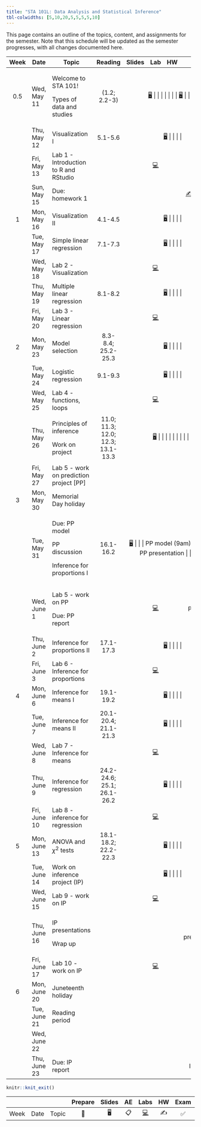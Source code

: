 ```yaml
---
title: "STA 101L: Data Analysis and Statistical Inference"
tbl-colwidths: [5,10,20,5,5,5,5,10]
---
```


This page contains an outline of the topics, content, and assignments for the semester. Note that this schedule will be updated as the semester progresses, with all changes documented here.

::: column-screen-inset-right
+-------+--------------+-------------------------------------------+-----------------------------------+----------------------------------------------------------------------------+------------------------------------------------------------------------------------------------------------------------------------------+---------------------+-----------------+
| Week  | Date         | Topic                                     | Reading                           | Slides                                                                     | Lab                                                                                                                                      | HW                  | Project         |
+:=====:+==============+===========================================+:=================================:+:==========================================================================:+:========================================================================================================================================:+:===================:+:===============:+
| 0.5   | Wed, May 11  | Welcome to STA 101!                       | (1.2; 2.2-3)                      | [🖥️](/slides/lec-1.html "Lecture slides"){aria-label="Lecture 1 slides"}   |                                                                                                                                          |                     |                 |
|       |              |                                           |                                   |                                                                            |                                                                                                                                          |                     |                 |
|       |              | Types of data and studies                 |                                   | [🖥️](/slides/lec-2.html "Lecture slides"){aria-label="Lecture 2 slides"}   |                                                                                                                                          |                     |                 |
+-------+--------------+-------------------------------------------+-----------------------------------+----------------------------------------------------------------------------+------------------------------------------------------------------------------------------------------------------------------------------+---------------------+-----------------+
|       | Thu, May 12  | Visualization I                           | 5.1-5.6                           | [🖥️](/slides/lec-3.html "Lecture slides"){aria-label="Lecture 3 slides"}   |                                                                                                                                          |                     |                 |
+-------+--------------+-------------------------------------------+-----------------------------------+----------------------------------------------------------------------------+------------------------------------------------------------------------------------------------------------------------------------------+---------------------+-----------------+
|       | Fri, May 13  | Lab 1 - Introduction to R and RStudio     |                                   |                                                                            | [💻](https://openintro.shinyapps.io/ims-01-data-01/ "Lab instructions"){aria-label="Lab 1 instructions"}                                 |                     |                 |
+-------+--------------+-------------------------------------------+-----------------------------------+----------------------------------------------------------------------------+------------------------------------------------------------------------------------------------------------------------------------------+---------------------+-----------------+
|       | Sun, May 15  | Due: homework 1                           |                                   |                                                                            |                                                                                                                                          | [✍️](/hw/hw-1.html) |                 |
+-------+--------------+-------------------------------------------+-----------------------------------+----------------------------------------------------------------------------+------------------------------------------------------------------------------------------------------------------------------------------+---------------------+-----------------+
| 1     | Mon, May 16  | Visualization II                          | 4.1-4.5                           | [🖥️](/slides/lec-3.html "Lecture slides"){aria-label="Lecture 3 slides"}   |                                                                                                                                          |                     |                 |
+-------+--------------+-------------------------------------------+-----------------------------------+----------------------------------------------------------------------------+------------------------------------------------------------------------------------------------------------------------------------------+---------------------+-----------------+
|       | Tue, May 17  | Simple linear regression                  | 7.1-7.3                           | [🖥️](/slides/lec-4.html "Lecture slides"){aria-label="Lecture 4 slides"}   |                                                                                                                                          |                     |                 |
+-------+--------------+-------------------------------------------+-----------------------------------+----------------------------------------------------------------------------+------------------------------------------------------------------------------------------------------------------------------------------+---------------------+-----------------+
|       | Wed, May 18  | Lab 2 - Visualization                     |                                   |                                                                            | [💻](http://openintrostat.github.io/oilabs-tidy/02_intro_to_data/intro_to_data.html "Lab instructions"){aria-label="Lab 1 instructions"} |                     |                 |
+-------+--------------+-------------------------------------------+-----------------------------------+----------------------------------------------------------------------------+------------------------------------------------------------------------------------------------------------------------------------------+---------------------+-----------------+
|       | Thu, May 19  | Multiple linear regression                | 8.1-8.2                           | [🖥️](/slides/lec-5.html "Lab slides"){aria-label="Lecture 5 slides"}       |                                                                                                                                          |                     |                 |
+-------+--------------+-------------------------------------------+-----------------------------------+----------------------------------------------------------------------------+------------------------------------------------------------------------------------------------------------------------------------------+---------------------+-----------------+
|       | Fri, May 20  | Lab 3 - Linear regression                 |                                   |                                                                            | [💻](/labs/lab-2.html "Lab instructions"){aria-label="Lab 2 instructions"}                                                               |                     |                 |
+-------+--------------+-------------------------------------------+-----------------------------------+----------------------------------------------------------------------------+------------------------------------------------------------------------------------------------------------------------------------------+---------------------+-----------------+
| 2     | Mon, May 23  | Model selection                           | 8.3-8.4; 25.2-25.3                | [🖥️](/slides/lec-6.html "Lecture slides"){aria-label="Lecture 6 slides"}   |                                                                                                                                          |                     |                 |
+-------+--------------+-------------------------------------------+-----------------------------------+----------------------------------------------------------------------------+------------------------------------------------------------------------------------------------------------------------------------------+---------------------+-----------------+
|       | Tue, May 24  | Logistic regression                       | 9.1-9.3                           | [🖥️](/slides/lec-7.html "Lecture slides"){aria-label="Lecture 7 slides"}   |                                                                                                                                          |                     |                 |
+-------+--------------+-------------------------------------------+-----------------------------------+----------------------------------------------------------------------------+------------------------------------------------------------------------------------------------------------------------------------------+---------------------+-----------------+
|       | Wed, May 25  | Lab 4 - functions, loops                  |                                   |                                                                            | [💻](/labs/lab-3.html "Lab instructions"){aria-label="Lab 3 instructions"}                                                               |                     |                 |
+-------+--------------+-------------------------------------------+-----------------------------------+----------------------------------------------------------------------------+------------------------------------------------------------------------------------------------------------------------------------------+---------------------+-----------------+
|       | Thu, May 26  | Principles of inference                   | 11.0; 11.3; 12.0; 12.3; 13.1-13.3 | [🖥️](/slides/lec-8.html "Lecture slides"){aria-label="Lecture 8 slides"}   |                                                                                                                                          |                     |                 |
|       |              |                                           |                                   |                                                                            |                                                                                                                                          |                     |                 |
|       |              | Work on project                           |                                   |                                                                            |                                                                                                                                          |                     |                 |
+-------+--------------+-------------------------------------------+-----------------------------------+----------------------------------------------------------------------------+------------------------------------------------------------------------------------------------------------------------------------------+---------------------+-----------------+
|       | Fri, May 27  | Lab 5 - work on prediction project \[PP\] |                                   |                                                                            |                                                                                                                                          |                     |                 |
+-------+--------------+-------------------------------------------+-----------------------------------+----------------------------------------------------------------------------+------------------------------------------------------------------------------------------------------------------------------------------+---------------------+-----------------+
| 3     | Mon, May 30  | Memorial Day holiday                      |                                   |                                                                            |                                                                                                                                          |                     |                 |
+-------+--------------+-------------------------------------------+-----------------------------------+----------------------------------------------------------------------------+------------------------------------------------------------------------------------------------------------------------------------------+---------------------+-----------------+
|       | Tue, May 31  | Due: PP model                             | 16.1-16.2                         | [🖥️](/slides/lec-9.html "Lecture slides"){aria-label="Lecture 9 slides"}   |                                                                                                                                          |                     | PP model (9am)  |
|       |              |                                           |                                   |                                                                            |                                                                                                                                          |                     |                 |
|       |              | PP discussion                             |                                   |                                                                            |                                                                                                                                          |                     | PP presentation |
|       |              |                                           |                                   |                                                                            |                                                                                                                                          |                     |                 |
|       |              | Inference for proportions I               |                                   |                                                                            |                                                                                                                                          |                     |                 |
+-------+--------------+-------------------------------------------+-----------------------------------+----------------------------------------------------------------------------+------------------------------------------------------------------------------------------------------------------------------------------+---------------------+-----------------+
|       | Wed, June 1  | Lab 5 - work on PP                        |                                   |                                                                            | [💻](/labs/lab-5.html "Lab instructions"){aria-label="Lab 3 instructions"}                                                               |                     | PP report       |
|       |              |                                           |                                   |                                                                            |                                                                                                                                          |                     |                 |
|       |              | Due: PP report                            |                                   |                                                                            |                                                                                                                                          |                     |                 |
+-------+--------------+-------------------------------------------+-----------------------------------+----------------------------------------------------------------------------+------------------------------------------------------------------------------------------------------------------------------------------+---------------------+-----------------+
|       | Thu, June 2  | Inference for proportions II              | 17.1-17.3                         | [🖥️](/slides/lec-9.html "Lecture slides"){aria-label="Lecture 9 slides"}   |                                                                                                                                          |                     |                 |
+-------+--------------+-------------------------------------------+-----------------------------------+----------------------------------------------------------------------------+------------------------------------------------------------------------------------------------------------------------------------------+---------------------+-----------------+
|       | Fri, June 3  | Lab 6 - Inference for proportions         |                                   |                                                                            | [💻](/labs/lab-6.html "Lab instructions"){aria-label="Lab 3 instructions"}                                                               |                     |                 |
+-------+--------------+-------------------------------------------+-----------------------------------+----------------------------------------------------------------------------+------------------------------------------------------------------------------------------------------------------------------------------+---------------------+-----------------+
| 4     | Mon, June 6  | Inference for means I                     | 19.1-19.2                         | [🖥️](/slides/lec-10.html "Lecture slides"){aria-label="Lecture 10 slides"} |                                                                                                                                          |                     |                 |
+-------+--------------+-------------------------------------------+-----------------------------------+----------------------------------------------------------------------------+------------------------------------------------------------------------------------------------------------------------------------------+---------------------+-----------------+
|       | Tue, June 7  | Inference for means II                    | 20.1-20.4; 21.1-21.3              | [🖥️](/slides/lec-10.html "Lecture slides"){aria-label="Lecture 10 slides"} |                                                                                                                                          |                     |                 |
+-------+--------------+-------------------------------------------+-----------------------------------+----------------------------------------------------------------------------+------------------------------------------------------------------------------------------------------------------------------------------+---------------------+-----------------+
|       | Wed, June 8  | Lab 7 - Inference for means               |                                   |                                                                            | [💻](/labs/lab-7.html "Lab instructions"){aria-label="Lab 3 instructions"}                                                               |                     |                 |
+-------+--------------+-------------------------------------------+-----------------------------------+----------------------------------------------------------------------------+------------------------------------------------------------------------------------------------------------------------------------------+---------------------+-----------------+
|       | Thu, June 9  | Inference for regression                  | 24.2-24.6; 25.1; 26.1-26.2        | [🖥️](/slides/lec-11.html "Lecture slides"){aria-label="Lecture 11 slides"} |                                                                                                                                          |                     |                 |
+-------+--------------+-------------------------------------------+-----------------------------------+----------------------------------------------------------------------------+------------------------------------------------------------------------------------------------------------------------------------------+---------------------+-----------------+
|       | Fri, June 10 | Lab 8 - inference for regression          |                                   |                                                                            | [💻](/labs/lab-8.html "Lab instructions"){aria-label="Lab 3 instructions"}                                                               |                     |                 |
+-------+--------------+-------------------------------------------+-----------------------------------+----------------------------------------------------------------------------+------------------------------------------------------------------------------------------------------------------------------------------+---------------------+-----------------+
| 5     | Mon, June 13 | ANOVA and $\chi^2$ tests                  | 18.1-18.2; 22.2-22.3              | [🖥️](/slides/lec-12.html "Lecture slides"){aria-label="Lecture 12 slides"} |                                                                                                                                          |                     |                 |
+-------+--------------+-------------------------------------------+-----------------------------------+----------------------------------------------------------------------------+------------------------------------------------------------------------------------------------------------------------------------------+---------------------+-----------------+
|       | Tue, June 14 | Work on inference project (IP)            |                                   | [🖥️](/slides/lec-13.html "Lecture slides"){aria-label="Lecture 13 slides"} |                                                                                                                                          |                     |                 |
+-------+--------------+-------------------------------------------+-----------------------------------+----------------------------------------------------------------------------+------------------------------------------------------------------------------------------------------------------------------------------+---------------------+-----------------+
|       | Wed, June 15 | Lab 9 - work on IP                        |                                   |                                                                            | [💻](/labs/lab-9.html "Lab instructions"){aria-label="Lab 3 instructions"}                                                               |                     |                 |
+-------+--------------+-------------------------------------------+-----------------------------------+----------------------------------------------------------------------------+------------------------------------------------------------------------------------------------------------------------------------------+---------------------+-----------------+
|       | Thu, June 16 | IP presentations                          |                                   |                                                                            |                                                                                                                                          |                     | IP presentation |
|       |              |                                           |                                   |                                                                            |                                                                                                                                          |                     |                 |
|       |              | Wrap up                                   |                                   |                                                                            |                                                                                                                                          |                     |                 |
+-------+--------------+-------------------------------------------+-----------------------------------+----------------------------------------------------------------------------+------------------------------------------------------------------------------------------------------------------------------------------+---------------------+-----------------+
|       | Fri, June 17 | Lab 10 - work on IP                       |                                   |                                                                            | [💻](/labs/lab-10.html "Lab instructions"){aria-label="Lab 3 instructions"}                                                              |                     |                 |
+-------+--------------+-------------------------------------------+-----------------------------------+----------------------------------------------------------------------------+------------------------------------------------------------------------------------------------------------------------------------------+---------------------+-----------------+
| 6     | Mon, June 20 | Juneteenth holiday                        |                                   |                                                                            |                                                                                                                                          |                     |                 |
+-------+--------------+-------------------------------------------+-----------------------------------+----------------------------------------------------------------------------+------------------------------------------------------------------------------------------------------------------------------------------+---------------------+-----------------+
|       | Tue, June 21 | Reading period                            |                                   |                                                                            |                                                                                                                                          |                     |                 |
+-------+--------------+-------------------------------------------+-----------------------------------+----------------------------------------------------------------------------+------------------------------------------------------------------------------------------------------------------------------------------+---------------------+-----------------+
|       | Wed, June 22 |                                           |                                   |                                                                            |                                                                                                                                          |                     |                 |
+-------+--------------+-------------------------------------------+-----------------------------------+----------------------------------------------------------------------------+------------------------------------------------------------------------------------------------------------------------------------------+---------------------+-----------------+
|       | Thu, June 23 | Due: IP report                            |                                   |                                                                            |                                                                                                                                          |                     | IP report       |
+-------+--------------+-------------------------------------------+-----------------------------------+----------------------------------------------------------------------------+------------------------------------------------------------------------------------------------------------------------------------------+---------------------+-----------------+
:::

```r
knitr::knit_exit()
```

|      |      |       | Prepare | Slides | AE  |                                                    Labs                                                    | HW  | Exam | Project |
|--------|--------|--------|:------:|:------:|:------:|:------:|:------:|:------:|:------:|
| Week | Date | Topic |   📖    |   🖥️   | 📋  | [💻](https://sakai.duke.edu/samigo-app/servlet/Login?id=6fa7ebf3-01af-42a6-91ba-3e813d3901221641094171786) | ✍️  |  ✅  |   📂    |
